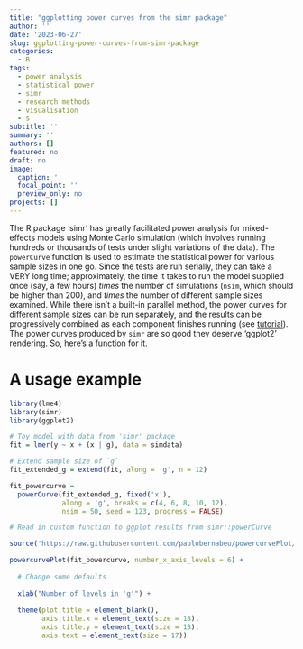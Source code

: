 ```yaml
---
title: "ggplotting power curves from the simr package"
author: ''
date: '2023-06-27'
slug: ggplotting-power-curves-from-simr-package
categories:
  - R
tags:
  - power analysis
  - statistical power
  - simr
  - research methods
  - visualisation
  - s
subtitle: ''
summary: ''
authors: []
featured: no
draft: no
image:
  caption: ''
  focal_point: ''
  preview_only: no
projects: []
---
```



The R package 'simr' has greatly facilitated power analysis for mixed-effects models using Monte Carlo simulation (which involves running hundreds or thousands of tests under slight variations of the data). The `powerCurve` function is used to estimate the statistical power for various sample sizes in one go. Since the tests are run serially, they can take a VERY long time; approximately, the time it takes to run the model supplied once (say, a few hours) *times* the number of simulations (`nsim`, which should be higher than 200), and *times* the number of different sample sizes examined. While there isn't a built-in parallel method, the power curves for different sample sizes can be run separately, and the results can be progressively combined as each component finishes running (see [tutorial](/2021/parallelizing-simr-powercurve)). The power curves produced by `simr` are so good they deserve 'ggplot2' rendering. So, here's a function for it. 

<script src="https://emgithub.com/embed-v2.js?target=https%3A%2F%2Fgithub.com%2Fpablobernabeu%2FpowercurvePlot%2Fblob%2Fmain%2FpowercurvePlot.R%23L3-L82&style=a11y-dark&type=code&showLineNumbers=on&showFileMeta=on&showCopy=on&fetchFromJsDelivr=on"></script>


# A usage example

```r

library(lme4)
library(simr)
library(ggplot2)

# Toy model with data from 'simr' package
fit = lmer(y ~ x + (x | g), data = simdata)

# Extend sample size of `g`
fit_extended_g = extend(fit, along = 'g', n = 12)

fit_powercurve = 
  powerCurve(fit_extended_g, fixed('x'), 
             along = 'g', breaks = c(4, 6, 8, 10, 12), 
             nsim = 50, seed = 123, progress = FALSE)

# Read in custom function to ggplot results from simr::powerCurve

source('https://raw.githubusercontent.com/pablobernabeu/powercurvePlot/main/powercurvePlot.R')

powercurvePlot(fit_powercurve, number_x_axis_levels = 6) +
  
  # Change some defaults
  
  xlab("Number of levels in 'g'") +
  
  theme(plot.title = element_blank(),
        axis.title.x = element_text(size = 18), 
        axis.title.y = element_text(size = 18), 
        axis.text = element_text(size = 17))

```

